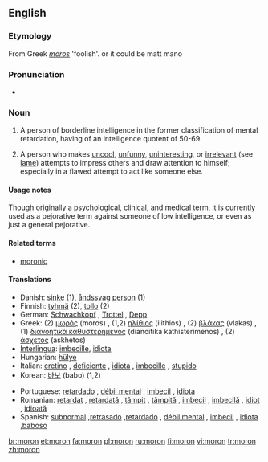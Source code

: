 ==English==
{{wikipedia|Moron (psychology)}}

===Etymology===
From Greek ''[[mōros]]'' 'foolish'. or it could be matt mano

===Pronunciation===
* {{IPA|/mɔrɒn/}}

===Noun===
{{en-noun}}

# A person of borderline intelligence in the former classification of mental retardation, having of an intelligence quotent of 50-69.
# {{informal}} A person who makes [[uncool]], [[unfunny]], [[uninteresting]], or [[irrelevant]] (see [[lame]]) attempts to impress others and draw attention to himself; especially in a flawed attempt to act like someone else.

====Usage notes====
Though originally a psychological, clinical, and medical term, it is currently used as a pejorative term against someone of low intelligence, or even as just a general pejorative.

====Related terms====
*[[moronic]]

====Translations====
{{rfc-trans}}
{{top}}
*Danish: [[sinke]] (1), [[åndssvag]] [[person]] (1)
*Finnish: [[tyhmä]] (2), [[tollo]] (2)
*German: [[Schwachkopf]] {{m}}, [[Trottel]] {{m}}, [[Depp]] {{m}}
*Greek: (2) [[μωρός]] (moros) {{m}}, (1,2) [[ηλίθιος]] (ilithios) {{m}}, (2) [[βλάκας]] (vlakas) {{m}}, (1) [[διανοητικά καθυστερημένος]] (dianoitika kathisterimenos) {{m}}, (2) [[άσχετος]] (askhetos) {{m}}
*[[Interlingua]]: [[imbecille]], [[idiota]]
*Hungarian: [[hülye]]
*Italian: [[cretino]] {{m}}, [[deficiente]] {{m}}, [[idiota]] {{m}}, [[imbecille]] {{m}}, [[stupido]] {{m}}
*Korean: [[바보]] (babo) (1,2)
{{mid}}
*Portuguese: [[retardado]] {{m}}, [[débil mental]] {{mf}}, [[imbecil]] {{mf}}, [[idiota]] {{mf}}
*Romanian: [[retardat]] {{m}}, [[retardată]] {{f}}, [[tâmpit]] {{m}}, [[tâmpită]] {{f}}, [[imbecil]] {{m}}, [[imbecilă]] {{f}}, [[idiot]] {{m}}, [[idioată]] {{f}}
*Spanish: [[subnormal]] {{mf}},[[retrasado]] {{m}},[[retardado]] {{m}}, [[débil mental]] {{mf}}, [[imbecil]] {{mf}}, [[idiota]] {{mf}},[[baboso]] {{m}}
{{bottom}}

[[br:moron]]
[[et:moron]]
[[fa:moron]]
[[pl:moron]]
[[ru:moron]]
[[fi:moron]]
[[vi:moron]]
[[tr:moron]]
[[zh:moron]]